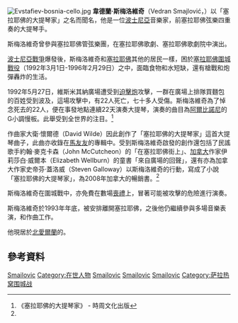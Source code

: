 {{Infobox musical artist  <!-- See Wikipedia:WikiProject Musicians -->
| Name                = 韋德蘭·斯梅洛維奇
| Img                 = Evstafiev-vedran-smailovic-sarajevo1992w.jpg
| Img_capt            = Vedran Smajlović, 1992年攝於塞拉耶佛。
| Background          = non_vocal_instrumentalist
| birth_date          = {{birth date and age|1956|11|11}}
| birth_place         = [[南斯拉夫社會主義聯邦共和國|南斯拉夫]][[波士尼亞與赫塞哥維納社會主義共和國|波士尼亞與赫塞哥維納]][[塞拉耶佛|塞拉耶佛]]
| Instrument          = [[小提琴|小提琴]]、[[中提琴|中提琴]]、[[大提琴|大提琴]] 
| Genre               = 古典樂
| Occupation          = [[大提琴家|大提琴家]]、[[作曲家|作曲家]]、音樂老師
| Years_active        = 
| Label               = 
| Associated_acts     = 
| URL                 = 
| Notable_instruments = 
}}
[[File:Evstafiev-bosnia-cello.jpg|thumb]]
'''韋德蘭·斯梅洛維奇'''（Vedran Smajlović，{{bd|1956年|11月11日}}）以「塞拉耶佛的大提琴家」之名而聞名，他是一位[[波士尼亞和赫塞哥維納|波士尼亞]]音樂家，前塞拉耶佛弦樂四重奏的大提琴手。

斯梅洛維奇曾參與塞拉耶佛管弦樂團，在塞拉耶佛歌劇、塞拉耶佛歌劇院中演出。

[[波士尼亞戰爭|波士尼亞戰爭]]爆發後，斯梅洛維奇和[[塞拉耶佛|塞拉耶佛]]其他的居民一樣，困於[[塞拉耶佛圍城戰役|塞拉耶佛圍城戰役]]（1992年3月1日-1996年2月29日）之中，面臨食物和水短缺，還有槍戰和炮彈轟炸的生活。

1992年5月27日，維斯米其納廣場遭受到[[迫擊炮|迫擊炮]]攻擊，一群在廣場上排隊買麵包的百姓受到波及，這場攻擊中，有22人死亡，七十多人受傷。斯梅洛維奇為了悼念死去的22人，便在事發地點連續22天演奏大提琴，演奏的曲目為[[阿爾比諾尼|阿爾比諾尼]]的G小調慢板。此舉受到全世界的注目。<ref name="book">《塞拉耶佛的大提琴家》 - 時周文化出版</ref>

作曲家大衛·懷爾德（David Wilde）因此創作了「塞拉耶佛的大提琴家」這首大提琴曲子，此曲亦收錄在[[馬友友|馬友友]]的專輯中。受到斯梅洛維奇啟發的創作還包括了民謠歌手約翰·麥克卡森（John McCutcheon）的「在塞拉耶佛街上」、[[加拿大|加拿大]]作家伊莉莎白·威爾本（Elizabeth Wellburn）的童書「來自廣場的回聲」，還有亦為加拿大作家史帝芬·蓋洛威（Steven Galloway）以斯梅洛維奇的行動，寫成了小說「塞拉耶佛的大提琴家」，為2008年加拿大的暢銷書。<ref name="book"/>

斯梅洛維奇在圍城戰中，亦免費在數場[[喪禮|喪禮]]上，冒著可能被攻擊的危險進行演奏。

斯梅洛維奇於1993年年底，被安排離開塞拉耶佛，之後他仍繼續參與多場音樂表演，和作曲工作。

他現居於[[北愛爾蘭|北愛爾蘭]]的{{tsl|en|Warrenpoint|沃倫波因特}}。

==參考資料==
<references/>

{{Authority control}}
[[Category:1956年出生|Smailovic]]
[[Category:在世人物|Category:在世人物]]
[[Category:波斯尼亚和黑塞哥维那音乐家|Smailovic]]
[[Category:大提琴家|Smailovic]]
[[Category:塞拉耶佛人|Smailovic]]
[[Category:萨拉热窝围城战|Category:萨拉热窝围城战]]